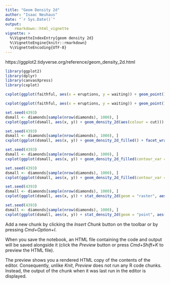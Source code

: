 ```yaml
---
title: "Geom Density 2d"
author: "Isaac Neuhaus"
date: "`r Sys.Date()`"
output: 
    rmarkdown::html_vignette
vignette: >
  %\VignetteIndexEntry{geom density 2d}
  %\VignetteEngine{knitr::rmarkdown}
  %\VignetteEncoding{UTF-8}
---
```


 https://ggplot2.tidyverse.org/reference/geom_density_2d.html

```r
library(ggplot2)
library(dplyr)
library(canvasXpress)
library(cxplot)
``` 

```r
cxplot(ggplot(faithful, aes(x = eruptions, y = waiting)) + geom_point() + xlim(0.5, 6) + ylim(40, 110) + geom_density_2d())
```

```r
cxplot(ggplot(faithful, aes(x = eruptions, y = waiting)) + geom_point() + xlim(0.5, 6) + ylim(40, 110) + geom_density_2d_filled(alpha = 0.5))
```

```r
set.seed(4393)
dsmall <- diamonds[sample(nrow(diamonds), 1000), ]
cxplot(ggplot(dsmall, aes(x, y)) + geom_density_2d(aes(colour = cut)))
```

```r
set.seed(4393)
dsmall <- diamonds[sample(nrow(diamonds), 1000), ]
cxplot(ggplot(dsmall, aes(x, y)) + geom_density_2d_filled() + facet_wrap(vars(cut)))
```

```r
set.seed(4393)
dsmall <- diamonds[sample(nrow(diamonds), 1000), ]
cxplot(ggplot(dsmall, aes(x, y)) + geom_density_2d_filled(contour_var = "ndensity") + facet_wrap(vars(cut)))
```

```r
set.seed(4393)
dsmall <- diamonds[sample(nrow(diamonds), 1000), ]
cxplot(ggplot(dsmall, aes(x, y)) + geom_density_2d_filled(contour_var = "count") + facet_wrap(vars(cut)))
```

```r
set.seed(4393)
dsmall <- diamonds[sample(nrow(diamonds), 1000), ]
cxplot(ggplot(dsmall, aes(x, y)) + stat_density_2d(geom = "raster", aes(fill = after_stat(density)), contour = FALSE) + scale_fill_viridis_c())
```

```r
set.seed(4393)
dsmall <- diamonds[sample(nrow(diamonds), 1000), ]
cxplot(ggplot(dsmall, aes(x, y)) + stat_density_2d(geom = "point", aes(size = after_stat(density)), n = 20, contour = FALSE))
```


Add a new chunk by clicking the *Insert Chunk* button on the toolbar or by pressing *Cmd+Option+I*.

When you save the notebook, an HTML file containing the code and output will be saved alongside it (click the *Preview* button or press *Cmd+Shift+K* to preview the HTML file). 

The preview shows you a rendered HTML copy of the contents of the editor. Consequently, unlike *Knit*, *Preview* does not run any R code chunks. Instead, the output of the chunk when it was last run in the editor is displayed.

